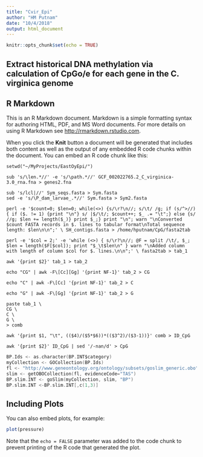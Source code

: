 ```yaml
---
title: "Cvir_Epi"
author: "HM Putnam"
date: "10/4/2018"
output: html_document
---
```


```r
knitr::opts_chunk$set(echo = TRUE)
```

## Extract historical DNA methylation via calculation of CpGo/e for each gene in the C. virginica genome

## R Markdown

This is an R Markdown document. Markdown is a simple formatting syntax for authoring HTML, PDF, and MS Word documents. For more details on using R Markdown see <http://rmarkdown.rstudio.com>.

When you click the **Knit** button a document will be generated that includes both content as well as the output of any embedded R code chunks within the document. You can embed an R code chunk like this:

```CpGoe

setwd("~/MyProjects/EastOyEpi/")

sub 's/\len.*//' -e 's/\path.*//' GCF_002022765.2_C_virginica-3.0_rna.fna > genes2.fna

sub 's/lcl|//' Sym_seqs.fasta > Sym.fasta
sed -e 's/\P_dam_larvae_.*//' Sym.fasta > Sym2.fasta

perl -e '$count=0; $len=0; while(<>) {s/\r?\n//; s/\t/ /g; if (s/^>//) { if ($. != 1) {print "\n"} s/ |$/\t/; $count++; $_ .= "\t";} else {s/ //g; $len += length($_)} print $_;} print "\n"; warn "\nConverted $count FASTA records in $. lines to tabular format\nTotal sequence length: $len\n\n";' \ SH_contigs.fasta > /home/hputnam/CpG/fasta2tab

perl -e '$col = 2;' -e 'while (<>) { s/\r?\n//; @F = split /\t/, $_; $len = length($F[$col]); print "$_\t$len\n" } warn "\nAdded column with length of column $col for $. lines.\n\n";' \ fasta2tab > tab_1

awk '{print $2}' tab_1 > tab_2

echo "CG" | awk -F\[Cc][Gg] '{print NF-1}' tab_2 > CG 

echo "C" | awk -F\[Cc] '{print NF-1}' tab_2 > C 

echo "G" | awk -F\[Gg] '{print NF-1}' tab_2 > G 

paste tab_1 \
CG \
C \
G \
> comb

awk '{print $1, "\t", (($4)/($5*$6))*(($3^2)/($3-1))}' comb > ID_CpG

awk '{print $2}' ID_CpG | sed '/-nan/d' > CpG

```

```GO
BP.Ids <- as.character(BP.INT$category)
myCollection <- GOCollection(BP.Ids)
fl <- "http://www.geneontology.org/ontology/subsets/goslim_generic.obo"
slim <- getOBOCollection(fl, evidenceCode="TAS")
BP.slim.INT <- goSlim(myCollection, slim, "BP")
BP.slim.INT <-BP.slim.INT[,c(1,3)]
```

## Including Plots

You can also embed plots, for example:

```r
plot(pressure)
```

Note that the `echo = FALSE` parameter was added to the code chunk to prevent printing of the R code that generated the plot.
